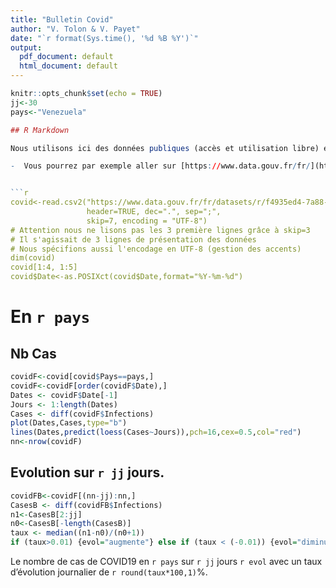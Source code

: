 ```yaml
---
title: "Bulletin Covid"
author: "V. Tolon & V. Payet"
date: "`r format(Sys.time(), '%d %B %Y')`"
output:
  pdf_document: default
  html_document: default
---
```


```r
knitr::opts_chunk$set(echo = TRUE)
jj<-30
pays<-"Venezuela"

## R Markdown

Nous utilisons ici des données publiques (accès et utilisation libre) et de taille suffisamment restreintes pour être contenues dans un seul fichier de type *.txt* ou *.csv*. Vous pouvez trouver ces données avec un moteur de recherche classique ou sur des sites spécialisés dans la mise à disposition de données publiques.

-  Vous pourrez par exemple aller sur [https://www.data.gouv.fr/fr/](https://www.data.gouv.fr/fr/) puis faire une recherche avec *covid pays monde évolution*. Ouvrez le lien présentant l'évolution de la pandémie du Covid19 dans le monde sur les 30 derniers jours, allez en bas de la page pour cliquer sur le lien *Evolution par jour et par pays (CSV)*, copier l'adresse de l'URL et utilisez la dans l'import : 


```r
covid<-read.csv2("https://www.data.gouv.fr/fr/datasets/r/f4935ed4-7a88-44e4-8f8a-33910a151d42" , 
                 header=TRUE, dec=".", sep=";", 
                 skip=7, encoding = "UTF-8")
# Attention nous ne lisons pas les 3 première lignes grâce à skip=3
# Il s'agissait de 3 lignes de présentation des données
# Nous spécifions aussi l'encodage en UTF-8 (gestion des accents)
dim(covid)
covid[1:4, 1:5]
covid$Date<-as.POSIXct(covid$Date,format="%Y-%m-%d")
```

# En `r pays`

## Nb Cas
```r
covidF<-covid[covid$Pays==pays,]
covidF<-covidF[order(covidF$Date),]
Dates <- covidF$Date[-1]
Jours <- 1:length(Dates)
Cases <- diff(covidF$Infections)
plot(Dates,Cases,type="b")
lines(Dates,predict(loess(Cases~Jours)),pch=16,cex=0.5,col="red")
nn<-nrow(covidF)
```



## Evolution sur `r jj` jours.
```r
covidFB<-covidF[(nn-jj):nn,]
CasesB <- diff(covidFB$Infections)
n1<-CasesB[2:jj]
n0<-CasesB[-length(CasesB)]
taux <- median((n1-n0)/(n0+1))
if (taux>0.01) {evol="augmente"} else if (taux < (-0.01)) {evol="diminue"} else {evol="reste stable"}
```

Le nombre de cas de COVID19 en `r pays` sur `r jj` jours `r evol` avec un taux d'évolution journalier de `r round(taux*100,1)`%.
